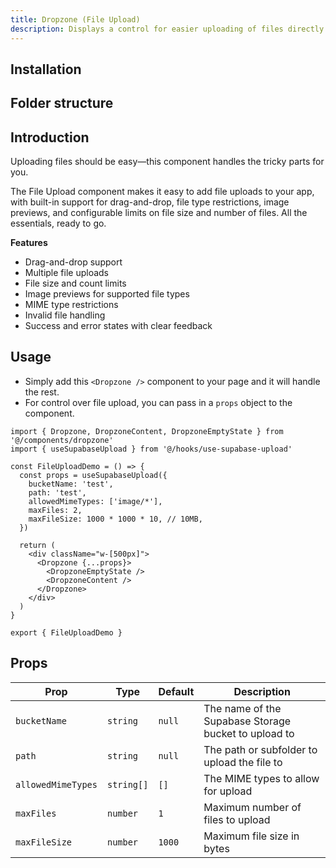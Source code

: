 ```yaml
---
title: Dropzone (File Upload)
description: Displays a control for easier uploading of files directly to Supabase Storage
---
```


<ComponentPreview
  name="dropzone-demo"
  description="An alert with an icon, title and description. The title says 'Heads up!' and the description is 'You can add components to your app using the cli.'."
/>

## Installation

<BlockItem
  name="dropzone-tanstack"
  description="Displays a control for easier uploading of files directly to Supabase Storage"
/>

## Folder structure

<RegistryBlock itemName="dropzone-tanstack" />

## Introduction

Uploading files should be easy—this component handles the tricky parts for you.

The File Upload component makes it easy to add file uploads to your app, with built-in support for drag-and-drop, file type restrictions, image previews, and configurable limits on file size and number of files. All the essentials, ready to go.

**Features**

- Drag-and-drop support
- Multiple file uploads
- File size and count limits
- Image previews for supported file types
- MIME type restrictions
- Invalid file handling
- Success and error states with clear feedback

## Usage

- Simply add this `<Dropzone />` component to your page and it will handle the rest.
- For control over file upload, you can pass in a `props` object to the component.

```tsx
import { Dropzone, DropzoneContent, DropzoneEmptyState } from '@/components/dropzone'
import { useSupabaseUpload } from '@/hooks/use-supabase-upload'

const FileUploadDemo = () => {
  const props = useSupabaseUpload({
    bucketName: 'test',
    path: 'test',
    allowedMimeTypes: ['image/*'],
    maxFiles: 2,
    maxFileSize: 1000 * 1000 * 10, // 10MB,
  })

  return (
    <div className="w-[500px]">
      <Dropzone {...props}>
        <DropzoneEmptyState />
        <DropzoneContent />
      </Dropzone>
    </div>
  )
}

export { FileUploadDemo }
```

## Props

| Prop               | Type       | Default | Description                                          |
| ------------------ | ---------- | ------- | ---------------------------------------------------- |
| `bucketName`       | `string`   | `null`  | The name of the Supabase Storage bucket to upload to |
| `path`             | `string`   | `null`  | The path or subfolder to upload the file to          |
| `allowedMimeTypes` | `string[]` | `[]`    | The MIME types to allow for upload                   |
| `maxFiles`         | `number`   | `1`     | Maximum number of files to upload                    |
| `maxFileSize`      | `number`   | `1000`  | Maximum file size in bytes                           |
